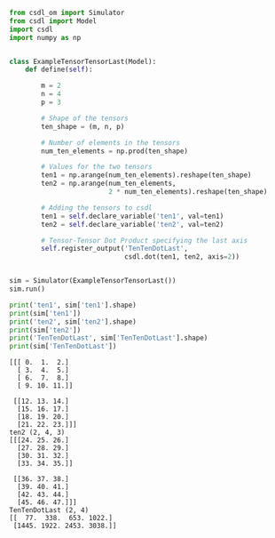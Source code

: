 ```py
from csdl_om import Simulator
from csdl import Model
import csdl
import numpy as np


class ExampleTensorTensorLast(Model):
    def define(self):

        m = 2
        n = 4
        p = 3

        # Shape of the tensors
        ten_shape = (m, n, p)

        # Number of elements in the tensors
        num_ten_elements = np.prod(ten_shape)

        # Values for the two tensors
        ten1 = np.arange(num_ten_elements).reshape(ten_shape)
        ten2 = np.arange(num_ten_elements,
                         2 * num_ten_elements).reshape(ten_shape)

        # Adding the tensors to csdl
        ten1 = self.declare_variable('ten1', val=ten1)
        ten2 = self.declare_variable('ten2', val=ten2)

        # Tensor-Tensor Dot Product specifying the last axis
        self.register_output('TenTenDotLast',
                             csdl.dot(ten1, ten2, axis=2))


sim = Simulator(ExampleTensorTensorLast())
sim.run()

print('ten1', sim['ten1'].shape)
print(sim['ten1'])
print('ten2', sim['ten2'].shape)
print(sim['ten2'])
print('TenTenDotLast', sim['TenTenDotLast'].shape)
print(sim['TenTenDotLast'])
```


```ten1 (2, 4, 3)
[[[ 0.  1.  2.]
  [ 3.  4.  5.]
  [ 6.  7.  8.]
  [ 9. 10. 11.]]

 [[12. 13. 14.]
  [15. 16. 17.]
  [18. 19. 20.]
  [21. 22. 23.]]]
ten2 (2, 4, 3)
[[[24. 25. 26.]
  [27. 28. 29.]
  [30. 31. 32.]
  [33. 34. 35.]]

 [[36. 37. 38.]
  [39. 40. 41.]
  [42. 43. 44.]
  [45. 46. 47.]]]
TenTenDotLast (2, 4)
[[  77.  338.  653. 1022.]
 [1445. 1922. 2453. 3038.]]
```
